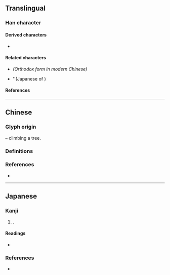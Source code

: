 {{also|乘|乗}}
{{character info}}
==Translingual==

===Han character===
{{Han char|rn=75|rad=木|as=08|sn=12|four=00904|canj=YNQD|ids=⿱亠桀}}

====Derived characters====
* {{l|mul|[[𣽘]], [[𩦆]], [[𠟇]]}}

====Related characters====
* {{l|mul|[[乘]]}} ''(Orthodox form in modern Chinese)''
* {{l|mul|[[乗]]}} ''(Japanese {{w|shinjitai}} of {{l|mul|乘}})

====References====
{{Han ref|kx=0536.030|dkj=15016|dj=0923.180|hdz=21237.020|uh=6909}}

----

==Chinese==

===Glyph origin===
{{Han etym}}
{{Han compound|亠|舛|t2=feet|木|t3=tree|ls=p}} – climbing a tree.

===Definitions===
{{zh-see|乘|v}}

===References===
* {{R:twedu|A00037-006#26}}

----

==Japanese==

===Kanji===
{{ja-kanji|grade=|rs=木08}}

# {{alt form|ja|乘}}.

====Readings====
* {{ja-readings
|on=じょう
|kun=のおる, のおせる
}}

===References===
* {{R:Koseki Moji|169360}}